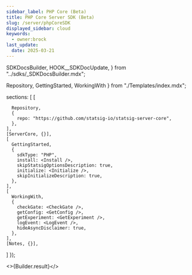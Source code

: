 ```yaml
---
sidebar_label: PHP Core (Beta)
title: PHP Core Server SDK (Beta)
slug: /server/phpCoreSDK
displayed_sidebar: cloud
keywords:
  - owner:brock
last_update:
  date: 2025-03-21
---
```


  SDKDocsBuilder,
  HOOK__SDKDocUpdate,
} from "../sdks/_SDKDocsBuilder.mdx";





  Repository,
  GettingStarted,
  WorkingWith
} from "./Templates/index.mdx";



  sections: [
    [

      Repository,
      {
        repo: "https://github.com/statsig-io/statsig-server-core",
      },
    ],
    [ServerCore, {}],
    [
      GettingStarted,
      {
        sdkType: "PHP",
        install: <Install />,
        skipStatsigOptionsDescription: true,
        initialize: <Initialize />,
        skipInitializeDescription: true,
      },
    ],
    [
      WorkingWith,
      {
        checkGate: <CheckGate />,
        getConfig: <GetConfig />,
        getExperiment: <GetExperiment />,
        logEvent: <LogEvent />,
        hideAsyncDisclaimer: true,
      },
    ],
    [Notes, {}],
  ]
});


<>{Builder.result}</>

